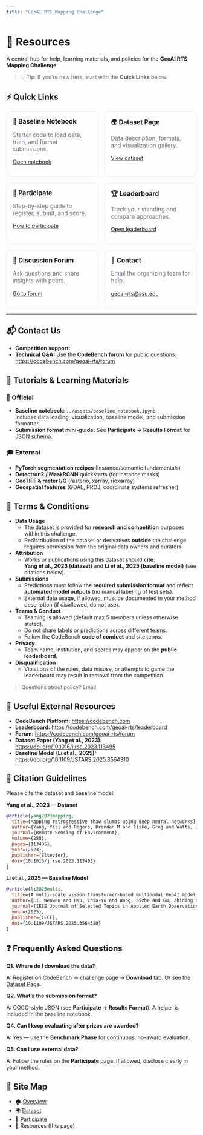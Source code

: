 ```yaml
---
title: "GeoAI RTS Mapping Challenge"
---
```


# 🔗 Resources

A central hub for help, learning materials, and policies for the **GeoAI RTS Mapping Challenge**.

> 💡 Tip: If you’re new here, start with the **Quick Links** below.

## ⚡ Quick Links

<style>
  .card-grid { display:grid; gap:1rem; grid-template-columns:repeat(auto-fit,minmax(220px,1fr)); }
  .card { border:1px solid #e5e7eb; border-radius:12px; padding:1rem; }
  .card h3 { margin:0 0 .25rem 0; font-size:1.05rem; }
  .muted { color:#6b7280; font-size:.95rem; }
</style>

<div class="card-grid">

<div class="card">
  <h3>📘 Baseline Notebook</h3>
  <p class="muted">Starter code to load data, train, and format submissions.</p>
  <p><a href="../assets/baseline_notebook.ipynb">Open notebook</a></p>
</div>

<div class="card">
  <h3>🌍 Dataset Page</h3>
  <p class="muted">Data description, formats, and visualization gallery.</p>
  <p><a href="./dataset.qmd">View dataset</a></p>
</div>

<div class="card">
  <h3>🧭 Participate</h3>
  <p class="muted">Step-by-step guide to register, submit, and score.</p>
  <p><a href="./participate.qmd">How to participate</a></p>
</div>

<div class="card">
  <h3>🏆 Leaderboard</h3>
  <p class="muted">Track your standing and compare approaches.</p>
  <p><a href="https://codebench.com/geoai-rts/leaderboard">Open leaderboard</a></p>
</div>

<div class="card">
  <h3>💬 Discussion Forum</h3>
  <p class="muted">Ask questions and share insights with peers.</p>
  <p><a href="https://codebench.com/geoai-rts/forum">Go to forum</a></p>
</div>

<div class="card">
  <h3>📧 Contact</h3>
  <p class="muted">Email the organizing team for help.</p>
  <p><a href="mailto:geoai-rts@asu.edu">geoai-rts@asu.edu</a></p>
</div>

</div>

---

## 📬 Contact Us

- **Competition support:** 
- **Technical Q&A:** Use the **CodeBench forum** for public questions: <https://codebench.com/geoai-rts/forum>  

## 📘 Tutorials & Learning Materials

### 🧰 Official
- **Baseline notebook:** `../assets/baseline_notebook.ipynb`  
  Includes data loading, visualization, baseline model, and submission formatter.
- **Submission format mini-guide:** See **Participate → Results Format** for JSON schema.

### 🎓 External
- **PyTorch segmentation recipes** (Instance/semantic fundamentals)  
- **Detectron2 / MaskRCNN** quickstarts (for instance masks)  
- **GeoTIFF & raster I/O** (rasterio, xarray, rioxarray)  
- **Geospatial features** (GDAL, PROJ, coordinate systems refresher)

## 📜 Terms & Conditions 

- **Data Usage**
  - The dataset is provided for **research and competition** purposes within this challenge.
  - Redistribution of the dataset or derivatives **outside** the challenge requires permission from the original data owners and curators.

- **Attribution**
  - Works or publications using this dataset should **cite**:  
    **Yang et al., 2023 (dataset)** and **Li et al., 2025 (baseline model)** (see citations below).

- **Submissions**
  - Predictions must follow the **required submission format** and reflect **automated model outputs** (no manual labeling of test sets).
  - External data usage, if allowed, must be documented in your method description (if disallowed, do not use).

- **Teams & Conduct**
  - Teaming is allowed (default max 5 members unless otherwise stated).
  - Do not share labels or predictions across different teams.  
  - Follow the CodeBench **code of conduct** and site terms.

- **Privacy**
  - Team name, institution, and scores may appear on the **public leaderboard**.

- **Disqualification**
  - Violations of the rules, data misuse, or attempts to game the leaderboard may result in removal from the competition.

> Questions about policy? Email 

## 📂 Useful External Resources

- **CodeBench Platform:** <https://codebench.com>  
- **Leaderboard:** <https://codebench.com/geoai-rts/leaderboard>  
- **Forum:** <https://codebench.com/geoai-rts/forum>  
- **Dataset Paper (Yang et al., 2023):** <https://doi.org/10.1016/j.rse.2023.113495>  
- **Baseline Model (Li et al., 2025):** <https://doi.org/10.1109/JSTARS.2025.3564310>

## 🧾 Citation Guidelines

Please cite the dataset and baseline model:

**Yang et al., 2023 — Dataset**

```bibtex
@article{yang2023mapping,
  title={Mapping retrogressive thaw slumps using deep neural networks},
  author={Yang, Yili and Rogers, Brendan M and Fiske, Greg and Watts, Jennifer and Potter, Stefano and Windholz, Tiffany and Mullen, Andrew and Nitze, Ingmar and Natali, Susan M},
  journal={Remote Sensing of Environment},
  volume={288},
  pages={113495},
  year={2023},
  publisher={Elsevier},
  doi={10.1016/j.rse.2023.113495}
}
```

**Li et al., 2025 — Baseline Model**

```bibtex
@article{li2025multi,
  title={A multi-scale vision transformer-based multimodal GeoAI model for mapping Arctic permafrost thaw},
  author={Li, Wenwen and Hsu, Chia-Yu and Wang, Sizhe and Gu, Zhining and Yang, Yili and Rogers, Brendan M and Liljedahl, Anna},
  journal={IEEE Journal of Selected Topics in Applied Earth Observations and Remote Sensing},
  year={2025},
  publisher={IEEE},
  doi={10.1109/JSTARS.2025.3564310}
}
```

## ❓ Frequently Asked Questions 

**Q1. Where do I download the data?**

A: Register on CodeBench → challenge page → **Download** tab. Or see the [Dataset Page](./dataset.qmd).

**Q2. What’s the submission format?**

A: COCO-style JSON (see **Participate → Results Format**). A helper is included in the baseline notebook.

**Q4. Can I keep evaluating after prizes are awarded?**

A: Yes — use the **Benchmark Phase** for continuous, no-award evaluation.

**Q5. Can I use external data?**

A: Follow the rules on the **Participate** page. If allowed, disclose clearly in your method.

## 🧭 Site Map 

* 🏠 [Overview](./index.qmd)
* 🌍 [Dataset](./dataset.qmd)
* 🧭 [Participate](./participate.qmd)
* 🔗 Resources (this page)